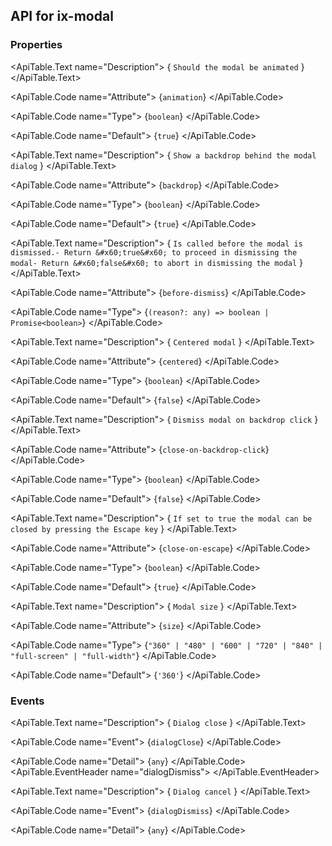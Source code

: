 
## API for ix-modal

### Properties

<ApiTable id="property-animation">
  <ApiTable.PropertyHeader name="animation" singleFramework="">
  </ApiTable.PropertyHeader>

  <ApiTable.Text name="Description">
    { `Should the modal be animated` }
  </ApiTable.Text>

  <ApiTable.Code name="Attribute">
    {`animation`}
  </ApiTable.Code>

  <ApiTable.Code name="Type">
   {`boolean`}
  </ApiTable.Code>

  <ApiTable.Code name="Default">
    {`true`}
  </ApiTable.Code>

</ApiTable>
<ApiTable id="property-backdrop">
  <ApiTable.PropertyHeader name="backdrop" singleFramework="">
  </ApiTable.PropertyHeader>

  <ApiTable.Text name="Description">
    { `Show a backdrop behind the modal dialog` }
  </ApiTable.Text>

  <ApiTable.Code name="Attribute">
    {`backdrop`}
  </ApiTable.Code>

  <ApiTable.Code name="Type">
   {`boolean`}
  </ApiTable.Code>

  <ApiTable.Code name="Default">
    {`true`}
  </ApiTable.Code>

</ApiTable>
<ApiTable id="property-beforeDismiss">
  <ApiTable.PropertyHeader name="beforeDismiss" singleFramework="">
  </ApiTable.PropertyHeader>

  <ApiTable.Text name="Description">
    { `Is called before the modal is dismissed.- Return &#x60;true&#x60; to proceed in dismissing the modal- Return &#x60;false&#x60; to abort in dismissing the modal` }
  </ApiTable.Text>

  <ApiTable.Code name="Attribute">
    {`before-dismiss`}
  </ApiTable.Code>

  <ApiTable.Code name="Type">
   {`(reason?: any) => boolean | Promise<boolean>`}
  </ApiTable.Code>


</ApiTable>
<ApiTable id="property-centered">
  <ApiTable.PropertyHeader name="centered" singleFramework="">
  </ApiTable.PropertyHeader>

  <ApiTable.Text name="Description">
    { `Centered modal` }
  </ApiTable.Text>

  <ApiTable.Code name="Attribute">
    {`centered`}
  </ApiTable.Code>

  <ApiTable.Code name="Type">
   {`boolean`}
  </ApiTable.Code>

  <ApiTable.Code name="Default">
    {`false`}
  </ApiTable.Code>

</ApiTable>
<ApiTable id="property-closeOnBackdropClick">
  <ApiTable.PropertyHeader name="closeOnBackdropClick" singleFramework="">
  </ApiTable.PropertyHeader>

  <ApiTable.Text name="Description">
    { `Dismiss modal on backdrop click` }
  </ApiTable.Text>

  <ApiTable.Code name="Attribute">
    {`close-on-backdrop-click`}
  </ApiTable.Code>

  <ApiTable.Code name="Type">
   {`boolean`}
  </ApiTable.Code>

  <ApiTable.Code name="Default">
    {`false`}
  </ApiTable.Code>

</ApiTable>
<ApiTable id="property-closeOnEscape">
  <ApiTable.PropertyHeader name="closeOnEscape" singleFramework="">
  </ApiTable.PropertyHeader>

  <ApiTable.Text name="Description">
    { `If set to true the modal can be closed by pressing the Escape key` }
  </ApiTable.Text>

  <ApiTable.Code name="Attribute">
    {`close-on-escape`}
  </ApiTable.Code>

  <ApiTable.Code name="Type">
   {`boolean`}
  </ApiTable.Code>

  <ApiTable.Code name="Default">
    {`true`}
  </ApiTable.Code>

</ApiTable>
<ApiTable id="property-size">
  <ApiTable.PropertyHeader name="size" singleFramework="">
  </ApiTable.PropertyHeader>

  <ApiTable.Text name="Description">
    { `Modal size` }
  </ApiTable.Text>

  <ApiTable.Code name="Attribute">
    {`size`}
  </ApiTable.Code>

  <ApiTable.Code name="Type">
   {`"360" | "480" | "600" | "720" | "840" | "full-screen" | "full-width"`}
  </ApiTable.Code>

  <ApiTable.Code name="Default">
    {`'360'`}
  </ApiTable.Code>

</ApiTable>


### Events

<ApiTable id="event-dialogClose">
  <ApiTable.EventHeader name="dialogClose">
  </ApiTable.EventHeader>

  <ApiTable.Text name="Description">
    { `Dialog close` }
  </ApiTable.Text>

  <ApiTable.Code name="Event">
    {`dialogClose`}
  </ApiTable.Code>

  <ApiTable.Code name="Detail">
    {`any`}
  </ApiTable.Code>
</ApiTable>
<ApiTable id="event-dialogDismiss">
  <ApiTable.EventHeader name="dialogDismiss">
  </ApiTable.EventHeader>

  <ApiTable.Text name="Description">
    { `Dialog cancel` }
  </ApiTable.Text>

  <ApiTable.Code name="Event">
    {`dialogDismiss`}
  </ApiTable.Code>

  <ApiTable.Code name="Detail">
    {`any`}
  </ApiTable.Code>
</ApiTable>


